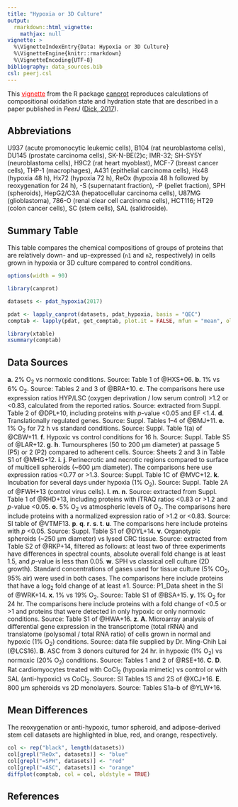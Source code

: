 ```yaml
---
title: "Hypoxia or 3D Culture"
output: 
  rmarkdown::html_vignette:
    mathjax: null
vignette: >
  %\VignetteIndexEntry{Data: Hypoxia or 3D Culture}
  %\VignetteEngine{knitr::rmarkdown}
  %\VignetteEncoding{UTF-8}
bibliography: data_sources.bib
csl: peerj.csl
---
```


This [<span style="color:red;text-decoration:underline">vignette</span>](http://chnosz.net/canprot/doc/index.html) from the R package [canprot](http://github.com/jedick/canprot) reproduces calculations of compositional oxidation state and hydration state that are described in a paper published in _PeerJ_ ([Dick, 2017](https://doi.org/10.7717/peerj.3421)).

## Abbreviations
U937 (acute promonocytic leukemic cells), B104 (rat neuroblastoma cells), DU145 (prostate carcinoma cells), SK-N-BE(2)c; IMR-32; SH-SY5Y (neuroblastoma cells), H9C2 (rat heart myoblast), MCF-7 (breast cancer cells), THP-1 (macrophages), A431 (epithelial carcinoma cells), Hx48 (hypoxia 48 h), Hx72 (hypoxia 72 h), ReOx (hypoxia 48 h followed by reoxygenation for 24 h), -S (supernatant fraction), -P (pellet fraction), SPH (spheroids), HepG2/C3A (hepatocellular carcinoma cells), U87MG (glioblastoma), 786-O (renal clear cell carcinoma cells), HCT116; HT29 (colon cancer cells), SC (stem cells), SAL (salidroside).

## Summary Table

This table compares the chemical compositions of groups of proteins that are relatively down- and up-expressed (`n1` and `n2`, respectively) in cells grown in hypoxia or 3D culture compared to control conditions.

```r
options(width = 90)
```

```r
library(canprot)
```

```r
datasets <- pdat_hypoxia(2017)
```

```r
pdat <- lapply_canprot(datasets, pdat_hypoxia, basis = "QEC")
comptab <- lapply(pdat, get_comptab, plot.it = FALSE, mfun = "mean", oldstyle = TRUE)
```

```r
library(xtable)
xsummary(comptab)
```

## Data Sources

<b>a</b>. 2% O<sub>2</sub> vs normoxic conditions. Source: Table 1 of @HXS+06.
<b>b</b>. 1% vs 6% O<sub>2</sub>. Source: Tables 2 and 3 of @BRA+10.
<b>c</b>. The comparisons here use expression ratios HYP/LSC (oxygen deprivation / low serum control) >1.2 or <0.83, calculated from the reported ratios. Source: extracted from Suppl. Table 2 of @DPL+10, including proteins with _p_-value <0.05 and EF <1.4.
<b>d</b>. Translationally regulated genes. Source: Suppl. Tables 1–4 of @BMJ+11.
<b>e</b>. 1% O<sub>2</sub> for 72 h vs standard conditions. Source: Suppl. Table 1(a) of @CBW+11.
<b>f</b>. Hypoxic vs control conditions for 16 h. Source: Suppl. Table S5 of @LAR+12.
<b>g</b>. <b>h</b>. Tumourspheres (50 to 200 μm diameter) at passage 5 (P5) or 2 (P2) compared to adherent cells. Source: Sheets 2 and 3 in Table S1 of @MHG+12.
<b>i</b>. <b>j</b>. Perinecrotic and necrotic regions compared to surface of multicell spheroids (~600 μm diameter). The comparisons here use expression ratios <0.77 or >1.3. Source: Suppl. Table 1C of @MVC+12.
<b>k</b>. Incubation for several days under hypoxia (1% O<sub>2</sub>). Source: Suppl. Table 2A of @FWH+13 (control virus cells).
<b>l</b>. <b>m</b>. <b>n</b>. Source: extracted from Suppl. Table 1 of @RHD+13, including proteins with iTRAQ ratios <0.83 or >1.2 and _p_-value <0.05.
<b>o</b>. 5% O<sub>2</sub> vs atmospheric levels of O<sub>2</sub>. The comparisons here include proteins with a normalized expression ratio of >1.2 or <0.83. Source: SI table of @VTMF13.
<b>p</b>. <b>q</b>. <b>r</b>. <b>s</b>. <b>t</b>. <b>u</b>. The comparisons here include proteins with _p_ <0.05. Source: Suppl. Table S1 of @DYL+14.
<b>v</b>. Organotypic spheroids (~250 μm diameter) vs lysed CRC tissue. Source: extracted from Table S2 of @RKP+14, filtered as follows: at least two of three experiments have differences in spectral counts, absolute overall fold change is at least 1.5, and _p_-value is less than 0.05.
<b>w</b>. SPH vs classical cell culture (2D growth). Standard concentrations of gases used for tissue culture (5% CO<sub>2</sub>, 95% air) were used in both cases. The comparisons here include proteins that have a log<sub>2</sub> fold change of at least ±1. Source: P1&lowbar;Data sheet in the SI of @WRK+14.
<b>x</b>. 1% vs 19% O<sub>2</sub>. Source: Table S1 of @BSA+15.
<b>y</b>. 1% O<sub>2</sub> for 24 hr. The comparisons here include proteins with a fold change of <0.5 or >1 and proteins that were detected in only hypoxic or only normoxic conditions. Source: Table S1 of @HWA+16.
<b>z</b>. <b>A</b>. Microarray analysis of differential gene expression in the transcriptome (total rRNA) and translatome (polysomal / total RNA ratio) of cells grown in normal and hypoxic (1% O<sub>2</sub>) conditions. Source: data file supplied by Dr. Ming-Chih Lai (@LCS16).
<b>B</b>. ASC from 3 donors cultured for 24 hr. in hypoxic (1% O<sub>2</sub>) vs normoxic (20% O<sub>2</sub>) conditions. Source: Tables 1 and 2 of @RSE+16.
<b>C</b>. <b>D</b>. Rat cardiomyocytes treated with CoCl<sub>2</sub> (hypoxia mimetic) vs control or with SAL (anti-hypoxic) vs CoCl<sub>2</sub>. Source: SI Tables 1S and 2S of @XCJ+16.
<b>E</b>. 800 μm spheroids vs 2D monolayers. Source: Tables S1a–b of @YLW+16.

## Mean Differences

The reoxygenation or anti-hypoxic, tumor spheroid, and adipose-derived stem cell datasets are highlighted in blue, red, and orange, respectively.

```r
col <- rep("black", length(datasets))
col[grepl("ReOx", datasets)] <- "blue"
col[grepl("=SPH", datasets)] <- "red"
col[grepl("=ASC", datasets)] <- "orange"
diffplot(comptab, col = col, oldstyle = TRUE)
```

## References

